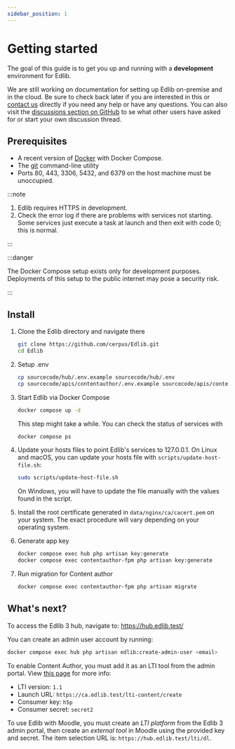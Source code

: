```yaml
---
sidebar_position: 1
---
```


# Getting started

The goal of this guide is to get you up and running with a **development** environment for Edlib.

We are still working on documentation for setting up Edlib on-premise and in the cloud. Be sure to check back later if you are interested in this or [contact us](mailto:support@edlib.com) directly if you need any help or have any questions. You can also visit the [discussions section on GitHub](https://github.com/cerpus/Edlib/discussions) to se what other users have asked for or start your own discussion thread.

## Prerequisites

- A recent version of [Docker](https://docs.docker.com/get-docker/) with Docker Compose.
- The [git](https://git-scm.com/downloads) command-line utility
- Ports 80, 443, 3306, 5432, and 6379 on the host machine must be unoccupied.

:::note

1. Edlib requires HTTPS in development.
2. Check the error log if there are problems with services not starting. Some services just execute a task at launch and
   then exit with code 0; this is normal.

:::

:::danger

The Docker Compose setup exists only for development purposes. Deployments of this setup to the public internet may pose a security risk.

:::

## Install

1. Clone the Edlib directory and navigate there

   ```bash
   git clone https://github.com/cerpus/Edlib.git
   cd Edlib
   ```

2. Setup .env
    ```bash
    cp sourcecode/hub/.env.example sourcecode/hub/.env
    cp sourcecode/apis/contentauthor/.env.example sourcecode/apis/contentauthor/.env
    ```

2. Start Edlib via Docker Compose

   ```bash
   docker compose up -d
   ```

   This step might take a while. You can check the status of services with

   ```bash
   docker compose ps
   ```

3. Update your hosts files to point Edlib's services to 127.0.0.1. On Linux and
   macOS, you can update your hosts file with `scripts/update-host-file.sh`:

   ```bash
   sudo scripts/update-host-file.sh
   ```

   On Windows, you will have to update the file manually with the values found
   in the script.

4. Install the root certificate generated in `data/nginx/ca/cacert.pem` on your
   system. The exact procedure will vary depending on your operating system.

5. Generate app key
    ```bash
    docker compose exec hub php artisan key:generate
    docker compose exec contentauthor-fpm php artisan key:generate
    ```

6. Run migration for Content author
    ```bash
    docker compose exec contentauthor-fpm php artisan migrate
    ```

## What's next?

To access the Edlib 3 hub, navigate to: https://hub.edlib.test/

You can create an admin user account by running:

```bash
docker compose exec hub php artisan edlib:create-admin-user <email>
```

To enable Content Author, you must add it as an LTI tool from the admin portal. View [this page](../hosting/ca-setup.mdx#adding-content-author-to-the-hub) for more info:
* LTI version: `1.1`
* Launch URL: `https://ca.edlib.test/lti-content/create`
* Consumer key: `h5p`
* Consumer secret: `secret2`

To use Edlib with Moodle, you must create an *LTI platform* from the Edlib 3
admin portal, then create an *external tool* in Moodle using the provided key
and secret. The item selection URL is: `https://hub.edlib.test/lti/dl`.
